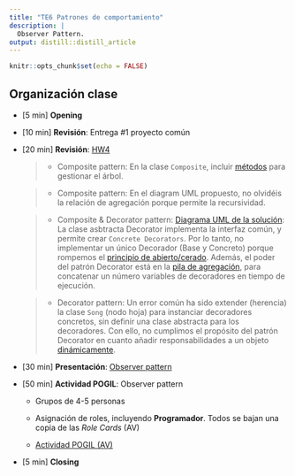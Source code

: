 ```yaml
---
title: "TE6 Patrones de comportamiento"
description: |
  Observer Pattern.
output: distill::distill_article
---
```


```r
knitr::opts_chunk$set(echo = FALSE)
```

## Organización clase

-   [5 min] **Opening**

-   [10 min] **Revisión**: Entrega #1 proyecto común

-   [20 min] **Revisión**: [HW4](HW4.html)

    > -   Composite pattern: En la clase `Composite`, incluir [métodos](https://cgranell.github.io/ei1039/slides/TE5_1_composite.html#7) para gestionar el árbol.
    
    > -   Composite pattern: En el diagram UML propuesto, no olvidéis la relación de agregación porque permite la recursividad. 

    > -   Composite & Decorator pattern: [Diagrama UML de la solución](slides/images/students/HW4-UML.png): La clase asbtracta Decorator implementa la interfaz común, y permite crear `Concrete Decorators`. Por lo tanto, no implementar un único Decorador (Base y Concreto) porque rompemos el [principio de abierto/cerado](https://cgranell.github.io/ei1039/slides/TE3_1_patrones_diseno.html#33). Además, el poder del patrón Decorator está en la [pila de agregación](https://cgranell.github.io/ei1039/slides/TE5_2_decorator.html#7), para concatenar un número variables de decoradores en tiempo de ejecución.
    
    > -   Decorator pattern: Un error común ha sido extender (herencia) la clase `Song` (nodo hoja) para instanciar decoradores concretos, sin definir una clase abstracta para los decoradores. Con ello, no cumplimos el propósito del patrón Decorator en cuanto añadir responsabilidades a un objeto [dinámicamente](https://cgranell.github.io/ei1039/slides/TE5_2_decorator.html#4).

-   [30 min] **Presentación**: [Observer pattern](slides/TE6_1_observer.html)

-   [50 min] **Actividad POGIL**: Observer pattern

    -   Grupos de 4-5 personas

    -   Asignación de roles, incluyendo **Programador**. Todos se bajan una copia de las *Role Cards* (AV)

    -   [Actividad POGIL (AV)](https://aulavirtual.uji.es/mod/resource/view.php?id=4626159)

-   [5 min] **Closing** 

## 
